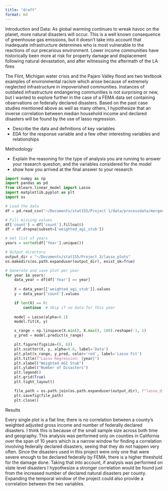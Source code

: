 ```yaml
---
title: "draft"
format: md
---
```


Introduction and Data:
As global warming continues to wreak havoc on the planet, more natural disasters will occur. This is a well known consequence of greenhouse gas emissions, but it doesn't take into account that inadequate infrastructure determines who is most vulnerable to the reactions of our precarious environment. Lower income communities have historically been more at risk for property damage and displacement following natural devastation, and after witnessing the aftermath of the LA fires

The Flint, Michigan water crisis and the Pajaro Valley flood are two textbook examples of environmental racism which arose because of extremely neglected infrastructure in impoverished communities.
Instances of outdated infrastructure endangering communities is not
surprising or new, but I wanted to explore further in the case of a FEMA
data set containing observations on federally declared disasters. Based
on the past case studies mentioned above as well as many others, I
hypothesize that an inverse correlation between median household income
and declared disasters will be found by the use of lasso regression.

- Describe the data and definitions of key variables
- EDA for the response variable and a few other interesting variables and relationships


Methodology

- Explain the reasoning for the type of analysis you are running to answer your research question, and the variables considered for the model
- show how you arrived at the final answer to your research

```python
import numpy as np
import pandas as pd
from sklearn.linear_model import Lasso
import matplotlib.pyplot as plt
import os

# Load the data
df = pd.read_csv("~/Documents/stat155/Project 1/data/processdata/mergeddata.csv")

# Fill missing values
df['count'] = df['count'].fillna(0)
df = df.dropna(subset=['weighted_agi_stub'])

# Get list of years
years = sorted(df['Year'].unique())

# Output directory
output_dir = "~/Documents/stat155/Project 3/lasso_plots"
os.makedirs(os.path.expanduser(output_dir), exist_ok=True)

# Generate and save plot per year
for year in years:
    data_year = df[df['Year'] == year]
    
    X = data_year[['weighted_agi_stub']].values
    y = data_year['count'].values

    if len(X) == 0:
        continue  # Skip if no data for this year
    
    model = Lasso(alpha=0.1)
    model.fit(X, y)

    x_range = np.linspace(X.min(), X.max(), 100).reshape(-1, 1)
    y_pred = model.predict(x_range)

    plt.figure(figsize=(8, 6))
    plt.scatter(X, y, alpha=0.6, label='Data')
    plt.plot(x_range, y_pred, color='red', label='Lasso Fit')
    plt.title(f"Lasso Regression: {year}")
    plt.xlabel("Weighted AGI Stub")
    plt.ylabel("Number of Disasters")
    plt.legend()
    plt.grid(True)
    plt.tight_layout()

    file_path = os.path.join(os.path.expanduser(output_dir), f"lasso_disasters_{year}.png")
    plt.savefig(file_path)
    plt.close()

```


Results

Every single plot is a flat line; there is no correlation between a county's weighted adjusted gross income and number of federally declared disasters. I think this is because of the small sample size across both time and geography. This analysis was performed only on counties in California over the span of 10 years which is a narrow window for finding a correlation involving federally declared disasters, seeing that they do not happen very often. Since the disasters used in this project were only one that were severe enough to be declared federally by FEMA, there is a higher threshold for the damage done. Taking that into account, if analysis was performed on state level disasters I hypothesize a stronger correlation would be found just from the increased number of declared natural disasters per county. Expanding the temporal window of the project could also provide a correlation between the two variables. 

